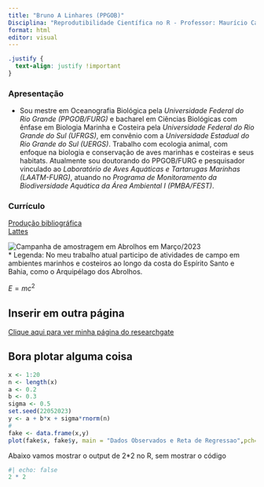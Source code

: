```yaml
---
title: "Bruno A Linhares (PPGOB)"
Disciplina: "Reprodutibilidade Científica no R - Professor: Maurício Camargo"
format: html
editor: visual
--- 
```


```css
.justify {
  text-align: justify !important
}
```


### **Apresentação**
::: {.justify}
* Sou mestre em Oceanografia Biológica pela *Universidade Federal do Rio Grande (PPGOB/FURG)* e bacharel em Ciências Biológicas com ênfase em Biologia Marinha e Costeira pela *Universidade Federal do Rio Grande do Sul (UFRGS)*, em convênio com a *Universidade Estadual do Rio Grande do Sul (UERGS)*. Trabalho com ecologia animal, com enfoque na biologia e conservação de aves marinhas e costeiras e seus habitats. Atualmente sou doutorando do PPGOB/FURG e pesquisador vinculado ao *Laboratório de Aves Aquáticas e Tartarugas Marinhas (LAATM-FURG)*, atuando no *Programa de Monitoramento da Biodiversidade Aquática da Área Ambiental I (PMBA/FEST)*.   
:::
### **Currículo**

[Produção bibliográfica](página_bibliografia_site.html)               
[Lattes](http://lattes.cnpq.br/560096947699190)

 ![Campanha de amostragem em Abrolhos em Março/2023](campo.jpg)          
*      Legenda: No meu trabalho atual participo de atividades de campo em ambientes marinhos e costeiros ao longo da costa do Espírito Santo e Bahia, como o Arquipélago dos Abrolhos.


$E = mc^{2}$ 


## Inserir em outra página


[Clique aqui para ver minha página do researchgate](https://www.researchgate.net/profile/Bruno-Linhares-3)

## Bora plotar alguma coisa 

```r
x <- 1:20               
n <- length(x)
a <- 0.2                
b <- 0.3                
sigma <- 0.5          
set.seed(22052023)
y <- a + b*x + sigma*rnorm(n)
#
fake <- data.frame(x,y)
plot(fake$x, fake$y, main = "Dados Observados e Reta de Regressao",pch=19)

```

Abaixo vamos mostrar o output de 2*2 no R, sem mostrar o código

```r
#| echo: false
2 * 2
```


